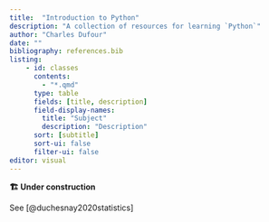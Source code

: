 ```yaml
---
title:  "Introduction to Python"
description: "A collection of resources for learning `Python`"
author: "Charles Dufour"
date: ""
bibliography: references.bib
listing: 
    - id: classes
      contents:
        - "*.qmd"
      type: table
      fields: [title, description]
      field-display-names:
        title: "Subject"
        description: "Description"
      sort: [subtitle]
      sort-ui: false
      filter-ui: false
editor: visual
---
```


:::{.callout-important}
**🏗 Under construction**
:::

See [@duchesnay2020statistics]

::: {#classes}
:::

